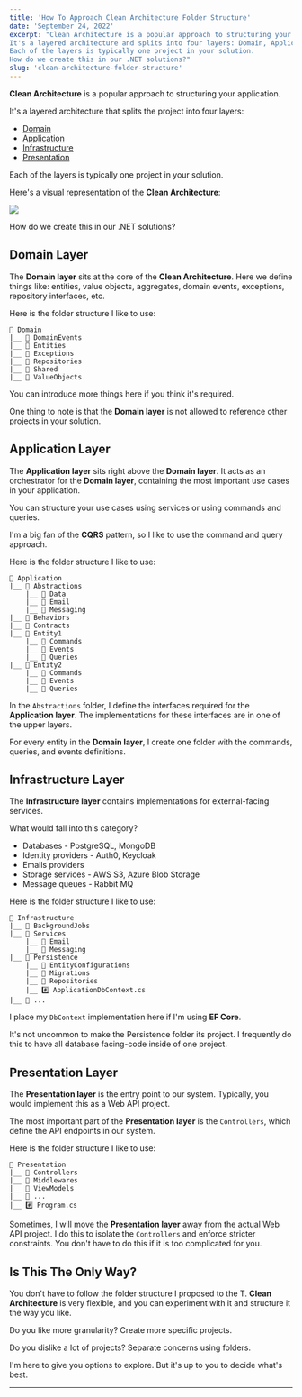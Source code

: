 ```yaml
---
title: 'How To Approach Clean Architecture Folder Structure'
date: 'September 24, 2022'
excerpt: "Clean Architecture is a popular approach to structuring your .NET application.
It's a layered architecture and splits into four layers: Domain, Application, Infrastructure, and Presentation.
Each of the layers is typically one project in your solution.
How do we create this in our .NET solutions?"
slug: 'clean-architecture-folder-structure'
---
```


**Clean Architecture** is a popular approach to structuring your application.

It's a layered architecture that splits the project into four layers:

- [Domain](#domain-layer)
- [Application](#application-layer)
- [Infrastructure](#infrastructure-layer)
- [Presentation](#presentation-layer)

Each of the layers is typically one project in your solution.

Here's a visual representation of the **Clean Architecture**:

<Image src="blogs/mnw_004/clean_architecture.png" width={1920} height={1080} />

How do we create this in our .NET solutions?

## Domain Layer

The **Domain layer** sits at the core of the **Clean Architecture**.
Here we define things like: entities, value objects, aggregates, domain events, exceptions, repository interfaces, etc.

Here is the folder structure I like to use:

```
📁 Domain
|__ 📁 DomainEvents
|__ 📁 Entities
|__ 📁 Exceptions
|__ 📁 Repositories
|__ 📁 Shared
|__ 📁 ValueObjects
```

You can introduce more things here if you think it's required.

One thing to note is that the **Domain layer** is not allowed to reference other projects in your solution.

## Application Layer

The **Application layer** sits right above the **Domain layer**.
It acts as an orchestrator for the **Domain layer**, containing the most important use cases in your application.

You can structure your use cases using services or using commands and queries.

I'm a big fan of the **CQRS** pattern, so I like to use the command and query approach.

Here is the folder structure I like to use:

```
📁 Application
|__ 📁 Abstractions
    |__ 📁 Data
    |__ 📁 Email
    |__ 📁 Messaging
|__ 📁 Behaviors
|__ 📁 Contracts
|__ 📁 Entity1
    |__ 📁 Commands
    |__ 📁 Events
    |__ 📁 Queries
|__ 📁 Entity2
    |__ 📁 Commands
    |__ 📁 Events
    |__ 📁 Queries
```

In the `Abstractions` folder, I define the interfaces required for the **Application layer**.
The implementations for these interfaces are in one of the upper layers.

For every entity in the **Domain layer**, I create one folder with the commands, queries, and events definitions.

## Infrastructure Layer

The **Infrastructure layer** contains implementations for external-facing services.

What would fall into this category?

- Databases - PostgreSQL, MongoDB
- Identity providers - Auth0, Keycloak
- Emails providers
- Storage services - AWS S3, Azure Blob Storage
- Message queues - Rabbit MQ

Here is the folder structure I like to use:

```
📁 Infrastructure
|__ 📁 BackgroundJobs
|__ 📁 Services
    |__ 📁 Email
    |__ 📁 Messaging
|__ 📁 Persistence
    |__ 📁 EntityConfigurations
    |__ 📁 Migrations
    |__ 📁 Repositories
    |__ #️⃣ ApplicationDbContext.cs
|__ 📁 ...
```

I place my `DbContext` implementation here if I'm using **EF Core**.

It's not uncommon to make the Persistence folder its project.
I frequently do this to have all database facing-code inside of one project.

## Presentation Layer

The **Presentation layer** is the entry point to our system.
Typically, you would implement this as a Web API project.

The most important part of the **Presentation layer** is the `Controllers`, which define the API endpoints in our system.

Here is the folder structure I like to use:

```
📁 Presentation
|__ 📁 Controllers
|__ 📁 Middlewares
|__ 📁 ViewModels
|__ 📁 ...
|__ #️⃣ Program.cs
```

Sometimes, I will move the **Presentation layer** away from the actual Web API project.
I do this to isolate the `Controllers` and enforce stricter constraints.
You don't have to do this if it is too complicated for you.

## Is This The Only Way?

You don't have to follow the folder structure I proposed to the T.
**Clean Architecture** is very flexible, and you can experiment with it and structure it the way you like.

Do you like more granularity? Create more specific projects.

Do you dislike a lot of projects? Separate concerns using folders.

I'm here to give you options to explore. But it's up to you to decide what's best.

---
